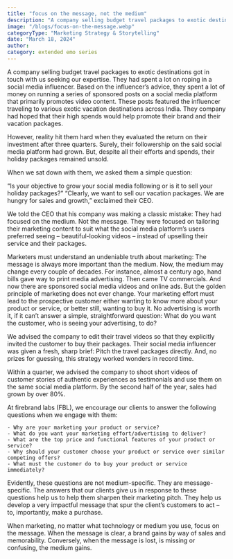 ```yaml
---
title: "focus on the message, not the medium"
description: "A company selling budget travel packages to exotic destinations got in touch with us seeking our expertise."
image: "/blogs/focus-on-the-message.webp"
categoryType: "Marketing Strategy & Storytelling"
date: "March 18, 2024"
author:
category: extended emo series
---
```


A company selling budget travel packages to exotic destinations got in touch with us seeking our expertise. They had spent a lot on roping in a social media influencer. Based on the influencer’s advice, they spent a lot of money on running a series of sponsored posts on a social media platform that primarily promotes video content. These posts featured the influencer traveling to various exotic vacation destinations across India. They company had hoped that their high spends would help promote their brand and their vacation packages.

However, reality hit them hard when they evaluated the return on their investment after three quarters. Surely, their followership on the said social media platform had grown. But, despite all their efforts and spends, their holiday packages remained unsold.

When we sat down with them, we asked them a simple question:

“Is your objective to grow your social media following or is it to sell your holiday packages?”
“Clearly, we want to sell our vacation packages. We are hungry for sales and
growth,” exclaimed their CEO.

We told the CEO that his company was making a classic mistake: They had focused on the medium. Not the message. They were focused on tailoring their marketing content to suit what the social media platform’s users preferred seeing – beautiful-looking videos – instead of upselling their service and their packages.

Marketers must understand an undeniable truth about marketing: The message is always more important than the medium. Now, the medium may change every couple of decades. For instance, almost a century ago, hand bills gave way to print media advertising. Then came TV commercials. And now there are sponsored social media videos and online ads. But the golden principle of marketing does not ever change. Your marketing effort must lead to the prospective customer either wanting to know more about your product or service, or better still, wanting to buy it. No advertising is worth it, if it can’t answer a simple, straightforward question: What do you want the customer, who is seeing your advertising, to do?

We advised the company to edit their travel videos so that they explicitly invited the customer to buy their packages. Their social media influencer was given a fresh, sharp brief: Pitch the travel packages directly. And, no prizes for guessing, this strategy worked wonders in record time.

Within a quarter, we advised the company to shoot short videos of customer stories of authentic experiences as testimonials and use them on the same social media platform. By the second half of the year, sales had grown by over 80%.

At firebrand labs (FBL), we encourage our clients to answer the following questions when we engage with them:

    - Why are your marketing your product or service?
    - What do you want your marketing effort/advertising to deliver?
    - What are the top price and functional features of your product or service?
    - Why should your customer choose your product or service over similar competing offers?
    - What must the customer do to buy your product or service immediately?

Evidently, these questions are not medium-specific. They are message-specific. The answers that our clients give us in response to these questions help us to help them sharpen their marketing pitch. They help us develop a very
impactful message that spur the client’s customers to act – to, importantly, make a purchase.

When marketing, no matter what technology or medium you use, focus on the message. When the message is clear, a brand gains by way of sales and memorability. Conversely, when the message is lost, is missing or confusing, the medium gains.

